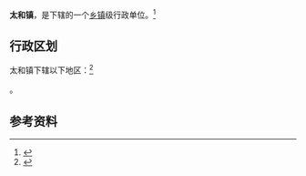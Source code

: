 {{中国乡级行政区|42/07/02/100/000}}

'''太和镇'''，是{{PRC admin/fullname|42/07/02/100/000|3}}下辖的一个[[乡镇|乡镇]]级行政单位。<ref>{{PRC admin/ref sgc|{{PRC admin/parent|42/07/02/100/000}}}}</ref>

== 行政区划 ==

太和镇下辖以下地区：<ref>{{PRC admin/ref sgc|42/07/02/100/000}}</ref>

{{PRC admin/children|42/07/02/100/000}}。

== 参考资料 ==

{{reflist}}

{{行政区划小作品}}
{{PRC admin/navcat|42/07/02/100/000}}